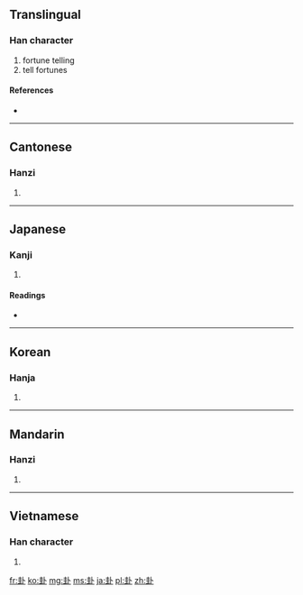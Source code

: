 ==Translingual==

===Han character===
{{Han char|rn=25|rad=卜|as=06|sn=8|four=4310<sub>0</sub>|canj=土土卜 (GGY)}}

# fortune telling
# tell fortunes

====References====
* {{Han ref|kx=0158.130|dkj=02798|dj=0362.090|hdz=10094.050|uh=5366|ud=21350|bh=A8F6|bd=43254}}

----

==Cantonese==

===Hanzi===
{{yue-hanzi|jyut=|y=gwa3}}

# {{defn|lang=yue|sort=卜06}}

----

==Japanese==

===Kanji===
{{ja-kanji|grade=|rs=卜06}}

# {{defn|lang=ja|sort=卜06}}

====Readings====
* {{ja-readings|on=[[か]] (ka), [[け]] (ke)|kun=[[うらかた]] (urakata)}}

----

==Korean==

===Hanja===
{{ko-hanja|hangeul=괘|rv=gwae|mr=kwae}}

# {{defn|lang=ko|sort=卜06}}

----

==Mandarin==

===Hanzi===
{{cmn-hanzi|pin=[[guà]] ([[gua4]])|wg=kua<sup>4</sup>}}

# {{defn|lang=cmn|sort=卜06}}

----

==Vietnamese==

===Han character===
{{vi-hantu|[[quái]]|rs=卜06}}

# {{defn|lang=vi|sort=卜06}}

[[fr:卦]]
[[ko:卦]]
[[mg:卦]]
[[ms:卦]]
[[ja:卦]]
[[pl:卦]]
[[zh:卦]]